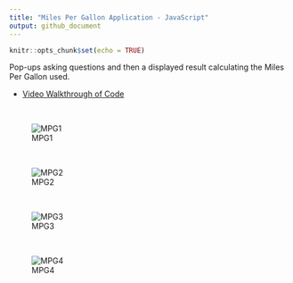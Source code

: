 ```yaml
---
title: "Miles Per Gallon Application - JavaScript"
output: github_document
---
```


```r
knitr::opts_chunk$set(echo = TRUE)
```


Pop-ups asking questions and then a displayed result calculating the Miles Per Gallon used.

- [Video Walkthrough of Code](https://northwestern.hosted.panopto.com/Panopto/Pages/Viewer.aspx?id=9c1f5c7c-859a-4616-80cc-aae60068a2b3)

<br>

![MPG1](https://github.com/papagorgio23/Northwestern/blob/master/440%20-%20Application%20Engineering/MPG%20App/MPG-1.png?raw=true)

<br>

![MPG2](https://github.com/papagorgio23/Northwestern/blob/master/440%20-%20Application%20Engineering/MPG%20App/MPG-2.png?raw=true)

<br>

![MPG3](https://github.com/papagorgio23/Northwestern/blob/master/440%20-%20Application%20Engineering/MPG%20App/MPG-3.png?raw=true)

<br>

![MPG4](https://github.com/papagorgio23/Northwestern/blob/master/440%20-%20Application%20Engineering/MPG%20App/MPG-4.png?raw=true)
